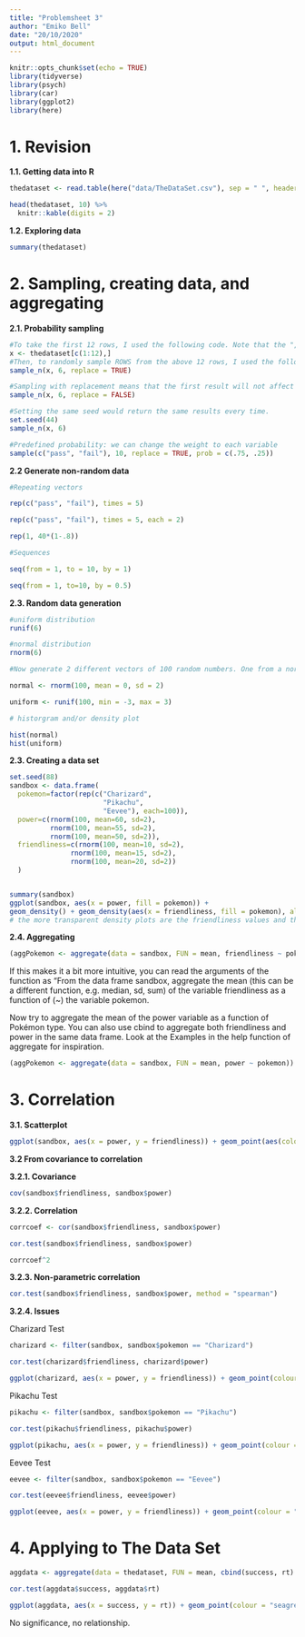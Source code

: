 ```yaml
---
title: "Problemsheet 3"
author: "Emiko Bell"
date: "20/10/2020"
output: html_document
---
```


```r
knitr::opts_chunk$set(echo = TRUE)
library(tidyverse)
library(psych)
library(car)
library(ggplot2)
library(here)
```

# 1. Revision

**1.1. Getting data into R**
```r
thedataset <- read.table(here("data/TheDataSet.csv"), sep = " ", header = TRUE)

head(thedataset, 10) %>%
  knitr::kable(digits = 2)
```
**1.2. Exploring data**
```r
summary(thedataset)
```

# 2. Sampling, creating data, and aggregating

**2.1. Probability sampling**
```r
#To take the first 12 rows, I used the following code. Note that the "," denotes all columns.
x <- thedataset[c(1:12),]
#Then, to randomly sample ROWS from the above 12 rows, I used the following code.
sample_n(x, 6, replace = TRUE)

#Sampling with replacement means that the first result will not affect the second results (e.g. can get the same value multiple times). Without replacement means that there is some kind of connection between two values (i.e. get each value only one time).
sample_n(x, 6, replace = FALSE)

#Setting the same seed would return the same results every time.
set.seed(44)
sample_n(x, 6)

#Predefined probability: we can change the weight to each variable
sample(c("pass", "fail"), 10, replace = TRUE, prob = c(.75, .25))
```
**2.2 Generate non-random data**
```r
#Repeating vectors

rep(c("pass", "fail"), times = 5)

rep(c("pass", "fail"), times = 5, each = 2)

rep(1, 40*(1-.8))

#Sequences

seq(from = 1, to = 10, by = 1)

seq(from = 1, to=10, by = 0.5)
```

**2.3. Random data generation**

```r
#uniform distribution
runif(6)

#normal distribution
rnorm(6)

#Now generate 2 different vectors of 100 random numbers. One from a normal distribution with a mean of 0 and a standard deviation of 2, and one from a uniform distribution with a minimum of -3 and a maximums of 3. Quickly plot these two using hist or a combination of plot and density.

normal <- rnorm(100, mean = 0, sd = 2)

uniform <- runif(100, min = -3, max = 3)

# historgram and/or density plot

hist(normal)
hist(uniform)

```

**2.3. Creating a data set**
```r
set.seed(88)
sandbox <- data.frame(
  pokemon=factor(rep(c("Charizard",
                       "Pikachu",
                       "Eevee"), each=100)),
  power=c(rnorm(100, mean=60, sd=2),
          rnorm(100, mean=55, sd=2),
          rnorm(100, mean=50, sd=2)),
  friendliness=c(rnorm(100, mean=10, sd=2),
               rnorm(100, mean=15, sd=2),
               rnorm(100, mean=20, sd=2))
  )


summary(sandbox)
ggplot(sandbox, aes(x = power, fill = pokemon)) +
geom_density() + geom_density(aes(x = friendliness, fill = pokemon), alpha = 0.5)
# the more transparent density plots are the friendliness values and the full one are the power values
```

**2.4. Aggregating**
```r
(aggPokemon <- aggregate(data = sandbox, FUN = mean, friendliness ~ pokemon))
```
If this makes it a bit more intuitive, you can read the arguments of the function as “From the data frame sandbox, aggregate the mean (this can be a different function, e.g. median, sd, sum) of the variable friendliness as a function of (~) the variable pokemon.

Now try to aggregate the mean of the power variable as a function of Pokémon type. You can also use cbind to aggregate both friendliness and power in the same data frame. Look at the Examples in the help function of aggregate for inspiration.

```r
(aggPokemon <- aggregate(data = sandbox, FUN = mean, power ~ pokemon))
```

# 3. Correlation

**3.1. Scatterplot**
```r
ggplot(sandbox, aes(x = power, y = friendliness)) + geom_point(aes(colour = pokemon), shape = "triangle") + geom_smooth(method = lm, colour = "black", se = FALSE)
```

**3.2 From covariance to correlation**

**3.2.1. Covariance**
```r
cov(sandbox$friendliness, sandbox$power)
```

**3.2.2. Correlation**
```r
corrcoef <- cor(sandbox$friendliness, sandbox$power)

cor.test(sandbox$friendliness, sandbox$power)

corrcoef^2
```

**3.2.3. Non-parametric correlation**
```r
cor.test(sandbox$friendliness, sandbox$power, method = "spearman")
```

**3.2.4. Issues**

Charizard Test
```r
charizard <- filter(sandbox, sandbox$pokemon == "Charizard")

cor.test(charizard$friendliness, charizard$power)

ggplot(charizard, aes(x = power, y = friendliness)) + geom_point(colour = "red", shape = "circle") + geom_smooth(method = lm, colour = "firebrick4", se = FALSE)

```

Pikachu Test
```r
pikachu <- filter(sandbox, sandbox$pokemon == "Pikachu")

cor.test(pikachu$friendliness, pikachu$power)

ggplot(pikachu, aes(x = power, y = friendliness)) + geom_point(colour = "yellow", shape = "triangle") + geom_smooth(method = lm, colour = "gold4", se = FALSE)
```

Eevee Test
```r
eevee <- filter(sandbox, sandbox$pokemon == "Eevee")

cor.test(eevee$friendliness, eevee$power)

ggplot(eevee, aes(x = power, y = friendliness)) + geom_point(colour = "cyan3", shape = "#") + geom_smooth(method = lm, colour = "blue4", se = FALSE)
```

# 4. Applying to The Data Set
```r
aggdata <- aggregate(data = thedataset, FUN = mean, cbind(success, rt) ~ code)

cor.test(aggdata$success, aggdata$rt)

ggplot(aggdata, aes(x = success, y = rt)) + geom_point(colour = "seagreen3", shape = "circle") + geom_smooth(method = lm, colour = "dodgerblue4", se = FALSE)

```
No significance, no relationship.
